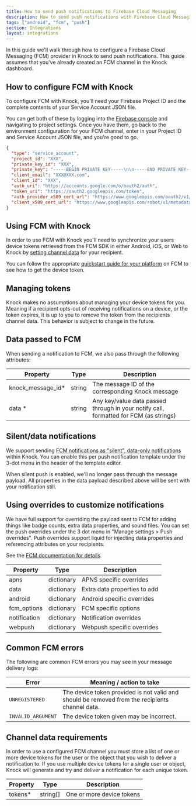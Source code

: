 ```yaml
---
title: How to send push notifications to Firebase Cloud Messaging
description: How to send push notifications with Firebase Cloud Messaging (FCM) and Knock
tags: ["android", "fcm", "push"]
section: Integrations
layout: integrations
---
```



In this guide we'll walk through how to configure a Firebase Cloud Messaging (FCM) provider in Knock to send push notifications. This guide assumes that you've already created an FCM channel in the Knock dashboard.

## How to configure FCM with Knock

To configure FCM with Knock, you'll need your Firebase Project ID and the complete contents of your Service Account JSON file.

You can get both of these by logging into the [Firebase console](https://console.firebase.google.com/) and navigating to project settings. Once you have them, go back to the environment configuration for your FCM channel, enter in your Project ID and Service Account JSON file, and you're good to go.

```json Example service account JSON
{
  "type": "service_account",
  "project_id": "XXX",
  "private_key_id": "XXX",
  "private_key": "-----BEGIN PRIVATE KEY-----\n\n-----END PRIVATE KEY-----\n",
  "client_email": "XXX@XXX.com",
  "client_id": "XXX",
  "auth_uri": "https://accounts.google.com/o/oauth2/auth",
  "token_uri": "https://oauth2.googleapis.com/token",
  "auth_provider_x509_cert_url": "https://www.googleapis.com/oauth2/v1/certs",
  "client_x509_cert_url": "https://www.googleapis.com/robot/v1/metadata/x509/XXX"
}
```

## Using FCM with Knock

In order to use FCM with Knock you'll need to synchronize your users device tokens retrieved from the FCM SDK in either Android, iOS, or Web to Knock by [setting channel data](/send-notifications/setting-channel-data) for your recipient.

You can follow the appropriate [quickstart guide for your platform](https://firebase.google.com/docs/cloud-messaging#next-steps) on FCM to see how to get the device token.

<MultiLangCodeBlock
  snippet="users.setChannelData-push"
  title="Set FCM channel data for a user"
/>

## Managing tokens

Knock makes no assumptions about managing your device tokens for you. Meaning if a recipient opts-out of receiving notifications on a device, or the token expires, it is up to you to remove the token from the recipients channel data. This behavior is subject to change in the future.

## Data passed to FCM

When sending a notification to FCM, we also pass through the following attributes:

| Property           | Type   | Description                                                                           |
| ------------------ | ------ | ------------------------------------------------------------------------------------- |
| knock_message_id\* | string | The message ID of the corresponding Knock message                                     |
| data \*            | string | Any key/value data passed through in your notify call, formatted for FCM (as strings) |

## Silent/data notifications

We support sending [FCM notifications as "silent", data-only notifications](https://firebase.google.com/docs/cloud-messaging/concept-options#data_messages) within Knock. You can enable this per push notification template under the 3-dot menu in the header of the template editor.

When silent push is enabled, we'll no longer pass through the message payload. All properties in the data payload described above will be sent with your notification still.

## Using overrides to customize notifications

We have full support for overriding the payload sent to FCM for adding things like badge counts, extra data properties, and sound files. You can set the push overrides under the 3 dot menu in "Manage settings > Push overrides". Push overrides support liquid for injecting data properties and referencing attributes on your recipients.

See the [FCM documentation for details](https://firebase.google.com/docs/reference/fcm/rest/v1/projects.messages).

| Property     | Type       | Description                  |
| ------------ | ---------- | ---------------------------- |
| apns         | dictionary | APNS specific overrides      |
| data         | dictionary | Extra data properties to add |
| android      | dictionary | Android specific overrides   |
| fcm_options  | dictionary | FCM specific options         |
| notification | dictionary | Notification overrides       |
| webpush      | dictionary | Webpush specific overrides   |

## Common FCM errors

The following are common FCM errors you may see in your message delivery logs:

| Error              | Meaning / action to take                                                                       |
| ------------------ | ---------------------------------------------------------------------------------------------- |
| `UNREGISTERED`     | The device token provided is not valid and should be removed from the recipients channel data. |
| `INVALID_ARGUMENT` | The device token given may be incorrect.                                                       |

## Channel data requirements

In order to use a configured FCM channel you must store a list of one or more device tokens for the user or the object that you wish to deliver a notification to. If you use multiple device tokens for a single user or object, Knock will generate and try and deliver a notification for each unique token.

| Property | Type     | Description               |
| -------- | -------- | ------------------------- |
| tokens\* | string[] | One or more device tokens |
